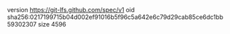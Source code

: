 version https://git-lfs.github.com/spec/v1
oid sha256:0217199715b04d002ef91016b5f96c5a642e6c79d29cab85ce6dc1bb59302307
size 4596
